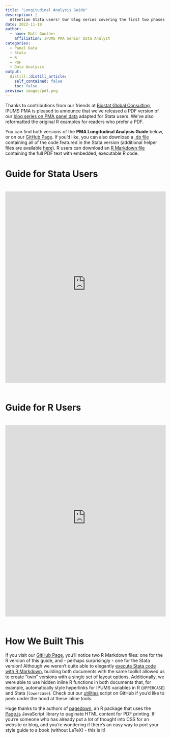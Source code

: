 ```yaml
---
title: "Longitudinal Analysis Guide"
description: |
  Attention Stata users! Our blog series covering the first two phases of PMA panel data is now available in PDF format, with separate versions featuring examples in both R and Stata. 
date: 2022-11-18
author:
  - name: Matt Gunther
    affiliation: IPUMS PMA Senior Data Analyst
categories:
  - Panel Data
  - Stata
  - R 
  - PDF 
  - Data Analysis 
output:
  distill::distill_article:
    self_contained: false
    toc: false
preview: images/pdf.png
---
```


Thanks to contributions from our friends at [Biostat Global Consulting](http://www.biostatglobal.com/), IPUMS PMA is pleased to announce that we've released a PDF version of our [blog series on PMA panel data](../../index.html#category:Panel_Data) adapted for Stata users. We've also reformatted the original R examples for readers who prefer a PDF. 

You can find both versions of the **PMA Longitudinal Analysis Guide** below, or on our [GitHub Page](https://github.com/IPUMS-Global-Health/IPUMS-PMA-Longitudinal-Guide). If you'd like, you can also download a [.do file](https://ipums-global-health.github.io/IPUMS-PMA-Longitudinal-Guide/stata_users_files/IPUMS_PMA_Longitudinal_Analysis_Guide_For_Stata_Users.do) containing all of the code featured in the Stata version (additional helper files are available [here](https://github.com/IPUMS-Global-Health/IPUMS-PMA-Longitudinal-Guide/tree/main/stata_users_files)). R users can download an [R Markdown file](https://ipums-global-health.github.io/IPUMS-PMA-Longitudinal-Guide/r_users.Rmd) containing the full PDF text with embedded, executable R code. 

# Guide for Stata Users 

<iframe src="https://ipums-global-health.github.io/IPUMS-PMA-Longitudinal-Guide/stata_users.pdf#zoom=50" title="Guide for Stata users" frameborder="0" style="margin-top: 20px; margin-bottom: 20px; width: 100%; height: 600px">
</iframe>

# Guide for R Users

<iframe src="https://ipums-global-health.github.io/IPUMS-PMA-Longitudinal-Guide/r_users.pdf#zoom=50" title="Guide for R users" frameborder="0" style="margin-top: 20px; margin-bottom: 20px; width: 100%; height: 600px">
</iframe>

# How We Built This 

If you visit our [GitHub Page](https://github.com/IPUMS-Global-Health/IPUMS-PMA-Longitudinal-Guide), you'll notice two R Markdown files: one for the R version of this guide, and - perhaps surprisingly - one for the Stata version! Although we weren't quite able to elegantly [execute Stata code with R Markdown](https://bookdown.org/yihui/rmarkdown-cookbook/eng-stata.html), building both documents with the same toolkit allowed us to create "twin" versions with a single set of layout options. Additionally, we were able to use hidden inline R functions in both documents that, for example, automatically style hyperlinks for IPUMS variables in R (`UPPERCASE`) and Stata (`lowercase`). Check out our [utilities](https://github.com/IPUMS-Global-Health/IPUMS-PMA-Longitudinal-Guide/blob/main/utils/utilities.r) script on GitHub if you'd like to peek under the hood at these inline tools. 

Huge thanks to the authors of [pagedown](https://github.com/rstudio/pagedown), an R package that uses the [Page.js](https://pagedjs.org/about/) JavaScript library to paginate HTML content for PDF printing. If you're someone who has already put a lot of thought into CSS for an website or blog, and you're wondering if there's an easy way to port your style guide to a book (without LaTeX) - this is it! 